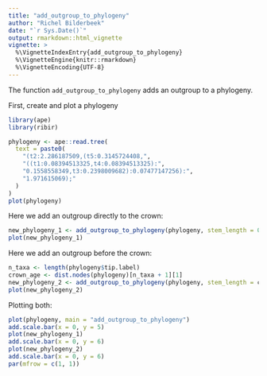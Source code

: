 ```yaml
---
title: "add_outgroup_to_phylogeny"
author: "Richel Bilderbeek"
date: "`r Sys.Date()`"
output: rmarkdown::html_vignette
vignette: >
  %\VignetteIndexEntry{add_outgroup_to_phylogeny}
  %\VignetteEngine{knitr::rmarkdown}
  %\VignetteEncoding{UTF-8}
---
```


The function `add_outgroup_to_phylogeny` adds an outgroup to a phylogeny.

First, create and plot a phylogeny

```r
library(ape)
library(ribir)

phylogeny <- ape::read.tree(
  text = paste0(
    "(t2:2.286187509,(t5:0.3145724408,",
    "((t1:0.08394513325,t4:0.08394513325):",
    "0.1558558349,t3:0.2398009682):0.07477147256):",
    "1.971615069);"
  )
)
plot(phylogeny)
```

Here we add an outgroup directly to the crown:

```r
new_phylogeny_1 <- add_outgroup_to_phylogeny(phylogeny, stem_length = 0.0)
plot(new_phylogeny_1)
```

Here we add an outgroup before the crown:

```r
n_taxa <- length(phylogeny$tip.label)
crown_age <- dist.nodes(phylogeny)[n_taxa + 1][1]
new_phylogeny_2 <- add_outgroup_to_phylogeny(phylogeny, stem_length = crown_age)
plot(new_phylogeny_2)
```

Plotting both:

```r
plot(phylogeny, main = "add_outgroup_to_phylogeny")
add.scale.bar(x = 0, y = 5)
plot(new_phylogeny_1)
add.scale.bar(x = 0, y = 6)
plot(new_phylogeny_2)
add.scale.bar(x = 0, y = 6)
par(mfrow = c(1, 1))
```
